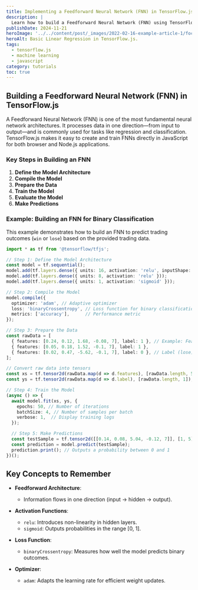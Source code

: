 ```yaml
---
title: Implementing a Feedforward Neural Network (FNN) in TensorFlow.js
description: |
  Learn how to build a Feedforward Neural Network (FNN) using TensorFlow.js, focusing on defining the model architecture, training it, and making predictions.
publishDate: 2024-11-21
heroImage: '../../content/post/_images/2022-02-16-example-article-1/focus6.png'
heroAlt: Basic Linear Regression in TensorFlow.js.
tags:
  - tensorflow.js
  - machine learning
  - javascript
category: tutorials
toc: true
---
```




## Building a Feedforward Neural Network (FNN) in TensorFlow.js

A Feedforward Neural Network (FNN) is one of the most fundamental neural network architectures. It processes data in one direction—from input to output—and is commonly used for tasks like regression and classification. TensorFlow.js makes it easy to create and train FNNs directly in JavaScript for both browser and Node.js applications.

### Key Steps in Building an FNN

1. **Define the Model Architecture**
2. **Compile the Model**
3. **Prepare the Data**
4. **Train the Model**
5. **Evaluate the Model**
6. **Make Predictions**

### Example: Building an FNN for Binary Classification

This example demonstrates how to build an FNN to predict trading outcomes (`win` or `lose`) based on the provided trading data.

```ts title="Feedforward Neural Network in TensorFlow.js"
import * as tf from '@tensorflow/tfjs';

// Step 1: Define the Model Architecture
const model = tf.sequential();
model.add(tf.layers.dense({ units: 16, activation: 'relu', inputShape: [5] })); // Hidden layer with 16 neurons
model.add(tf.layers.dense({ units: 8, activation: 'relu' }));                  // Second hidden layer
model.add(tf.layers.dense({ units: 1, activation: 'sigmoid' }));               // Output layer for binary classification

// Step 2: Compile the Model
model.compile({
  optimizer: 'adam', // Adaptive optimizer
  loss: 'binaryCrossentropy', // Loss function for binary classification
  metrics: ['accuracy'],      // Performance metric
});

// Step 3: Prepare the Data
const rawData = [
  { features: [0.24, 0.12, 1.68, -0.08, 7], label: 1 }, // Example: Features from dataset and label (win)
  { features: [0.05, 0.18, 1.52, -0.1, 7], label: 1 },
  { features: [0.02, 0.47, -5.62, -0.1, 7], label: 0 }, // Label (lose)
];

// Convert raw data into tensors
const xs = tf.tensor2d(rawData.map(d => d.features), [rawData.length, 5]); // 5 features per sample
const ys = tf.tensor2d(rawData.map(d => d.label), [rawData.length, 1]);   // Binary labels

// Step 4: Train the Model
(async () => {
  await model.fit(xs, ys, {
    epochs: 50, // Number of iterations
    batchSize: 4, // Number of samples per batch
    verbose: 1,  // Display training logs
  });

  // Step 5: Make Predictions
  const testSample = tf.tensor2d([[0.14, 0.08, 5.04, -0.12, 7]], [1, 5]); // Example test data
  const prediction = model.predict(testSample);
  prediction.print(); // Outputs a probability between 0 and 1
})();
```

## Key Concepts to Remember

- **Feedforward Architecture**:
  - Information flows in one direction (input → hidden → output).

- **Activation Functions**:
  - `relu`: Introduces non-linearity in hidden layers.
  - `sigmoid`: Outputs probabilities in the range [0, 1].

- **Loss Function**:
  - `binaryCrossentropy`: Measures how well the model predicts binary outcomes.

- **Optimizer**:
  - `adam`: Adapts the learning rate for efficient weight updates.
